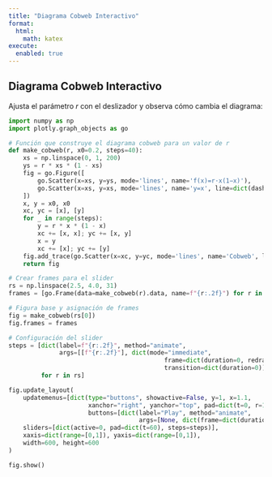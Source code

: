 ```yaml
---
title: "Diagrama Cobweb Interactivo"
format:
  html:
    math: katex
execute:
  enabled: true
---
```


## Diagrama Cobweb Interactivo

Ajusta el parámetro *r* con el deslizador y observa cómo cambia el diagrama:

```python
import numpy as np
import plotly.graph_objects as go

# Función que construye el diagrama cobweb para un valor de r
def make_cobweb(r, x0=0.2, steps=40):
    xs = np.linspace(0, 1, 200)
    ys = r * xs * (1 - xs)
    fig = go.Figure([
        go.Scatter(x=xs, y=ys, mode='lines', name='f(x)=r·x(1−x)'),
        go.Scatter(x=xs, y=xs, mode='lines', name='y=x', line=dict(dash='dash'))
    ])
    x, y = x0, x0
    xc, yc = [x], [y]
    for _ in range(steps):
        y = r * x * (1 - x)
        xc += [x, x]; yc += [x, y]
        x = y
        xc += [x]; yc += [y]
    fig.add_trace(go.Scatter(x=xc, y=yc, mode='lines', name='Cobweb', line=dict(color='red')))
    return fig

# Crear frames para el slider
rs = np.linspace(2.5, 4.0, 31)
frames = [go.Frame(data=make_cobweb(r).data, name=f"{r:.2f}") for r in rs]

# Figura base y asignación de frames
fig = make_cobweb(rs[0])
fig.frames = frames

# Configuración del slider
steps = [dict(label=f"{r:.2f}", method="animate",
              args=[[f"{r:.2f}"], dict(mode="immediate",
                                           frame=dict(duration=0, redraw=True),
                                           transition=dict(duration=0))])
         for r in rs]

fig.update_layout(
    updatemenus=[dict(type="buttons", showactive=False, y=1, x=1.1,
                      xanchor="right", yanchor="top", pad=dict(t=0, r=10),
                      buttons=[dict(label="Play", method="animate",
                                    args=[None, dict(frame=dict(duration=100, redraw=True), fromcurrent=True)])])],
    sliders=[dict(active=0, pad=dict(t=60), steps=steps)],
    xaxis=dict(range=[0,1]), yaxis=dict(range=[0,1]),
    width=600, height=600
)

fig.show()
```
